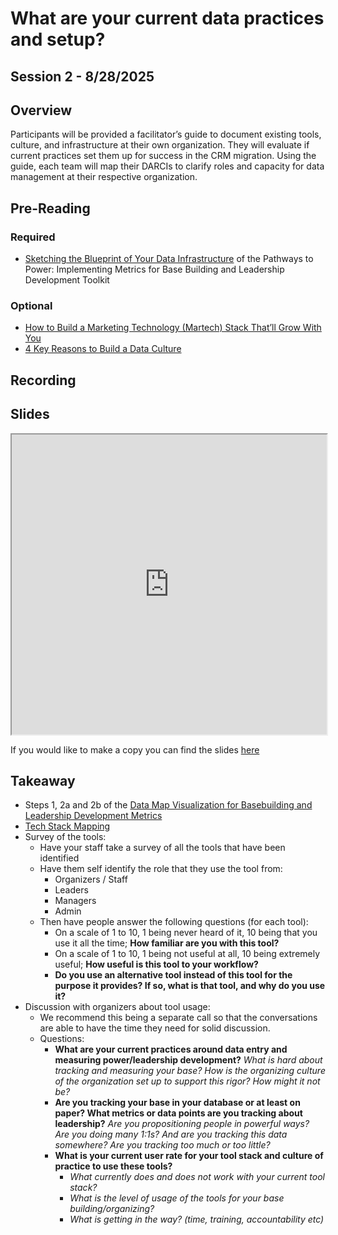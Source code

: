 # What are your current data practices and setup?
## Session 2 - 8/28/2025 {.unnumbered .unlisted}

## Overview {.unnumbered}

Participants will be provided a facilitator’s guide to document existing tools, culture, and infrastructure at their own organization.
They will evaluate if current practices set them up for success in the CRM migration.
Using the guide, each team will map their DARCIs to clarify roles and capacity for data management at their respective organization.

## Pre-Reading {.unnumbered}

### Required {.unnumbered}
- [Sketching the Blueprint of Your Data Infrastructure](https://move-coop.github.io/pathways-implementation-toolkit/data-infrastructure.html){.external target="_blank"} of the Pathways to Power: Implementing Metrics for Base Building and Leadership Development Toolkit

### Optional {.unnumbered}
- [How to Build a Marketing Technology (Martech) Stack That'll Grow With You](https://blog.hubspot.com/marketing/how-to-build-a-marketing-stack){.external target="_blank"}
- [4 Key Reasons to Build a Data Culture](https://www.dataversity.net/4-key-reasons-to-build-a-data-culture/){.external target="_blank"}

## Recording {.unnumbered}

## Slides {.unnumbered}

<iframe src="https://docs.google.com/presentation/d/1Fnw635x2F5kvADeI-H1BCaNg4NmVrm8JLU2vEPz0tJQ/embed#slide=id.g317fdab4a59_0_26" width="100%" height="480" allow="autoplay">

</iframe>

If you would like to make a copy you can find the slides [here](https://docs.google.com/presentation/d/1Fnw635x2F5kvADeI-H1BCaNg4NmVrm8JLU2vEPz0tJQ){.external target="_blank"}

## Takeaway {.unnumbered}

* Steps 1, 2a and 2b of the [Data Map Visualization for Basebuilding and Leadership Development Metrics](https://www.canva.com/design/DAGOguXd_S4/lkyv0tTpoQxJYQ-ngplm9A/edit){.external target="_blank"}
* [Tech Stack Mapping](https://www.canva.com/design/DAGxWitsSiQ/z2GITCy5OGNM9rgG8GfzhQ/edit?utm_content=DAGxWitsSiQ&utm_campaign=designshare&utm_medium=link2&utm_source=sharebutton){.external target="_blank"}
* Survey of the tools:
  + Have your staff take a survey of all the tools that have been identified
  + Have them self identify the role that they use the tool from:
    - Organizers / Staff
    - Leaders
    - Managers
    - Admin
  + Then have people answer the following questions (for each tool):
    - On a scale of 1 to 10, 1 being never heard of it, 10 being that you use it all the time; **How familiar are you with this tool?**
    - On a scale of 1 to 10, 1 being not useful at all, 10 being extremely useful; **How useful is this tool to your workflow?**
    - **Do you use an alternative tool instead of this tool for the purpose it provides? If so, what is that tool, and why do you use it?**
* Discussion with organizers about tool usage:
  + We recommend this being a separate call so that the conversations are able to have the time they need for solid discussion.
  + Questions:
    - **What are your current practices around data entry and measuring power/leadership development?** *What is hard about tracking and measuring your base? How is the organizing culture of the organization set up to support this rigor? How might it not be?*
    - **Are you tracking your base in your database or at least on paper? What metrics or data points are you tracking about leadership?** *Are you propositioning people in powerful ways? Are you doing many 1:1s? And are you tracking this data somewhere? Are you tracking too much or too little?*
    - **What is your current user rate for your tool stack and culture of practice to use these tools?**
      * *What currently does and does not work with your current tool stack?*
      * *What is the level of usage of the tools for your base building/organizing?*
      * *What is getting in the way? (time, training, accountability etc)*




